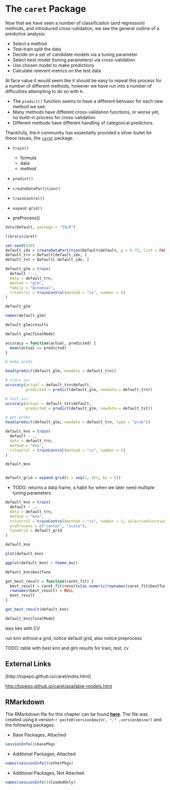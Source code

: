 # The `caret` Package

Now that we have seen a number of classificaiton (and regression) methods, and introduced cross-validation, we see the general outline of a predictive analysis:

- Select a method
- Test-train split the data
- Decide on a set of candidate models via a tuning parameter
- Select best model (tuning parameters) via cross-validation
- Use chosen model to make predictions
- Calculate relevent metrics on the test data

At face value it would seem like it should be easy to repeat this process for a number of different methods, however we have run into a number of difficulties attempting to do so with `R`.

- The `predict()` function seems to have a different behvaior for each new method we see.
- Many methods have different cross-validation functions, or worse yet, no build-in process for cross-validation.
- Different methods have different handling of categorical predictors.

Thankfully, the `R` community has essentailly provided a silver bullet for these issues, the [`caret`](http://topepo.github.io/caret/) package.


- `train()`
    - formula
    - data
    - method
    
- `predict()`



- `createDataPartition()`
- `trainControl()`


- `expand.grid()`

- preProcess()


```r
data(Default, package = "ISLR")
```

```r
library(caret)
```


```r
set.seed(430)
default_idx = createDataPartition(Default$default, p = 0.75, list = FALSE)
default_trn = Default[default_idx, ]
default_tst = Default[-default_idx, ]
```

```r
default_glm = train(
  default ~ .,
  data = default_trn,
  method = "glm",
  family = "binomial",
  trControl = trainControl(method = "cv", number = 5)
)
```

```r
default_glm
```


```r
names(default_glm)
```



```r
default_glm$results
```


```r
default_glm$finalModel
```

```r
accuracy = function(actual, predicted) {
  mean(actual == predicted)
}
```


```r
# make preds

head(predict(default_glm, newdata = default_trn))
```



```r
# train acc
accuracy(actual = default_trn$default,
         predicted = predict(default_glm, newdata = default_trn))
```

```r
# test acc
accuracy(actual = default_tst$default,
         predicted = predict(default_glm, newdata = default_tst))
```



```r
# get probs
head(predict(default_glm, newdata = default_trn, type = "prob"))
```















```r
default_knn = train(
  default ~ .,
  data = default_trn,
  method = "knn",
  trControl = trainControl(method = "cv", number = 5)
)
```





```r
default_knn
```





```r

```


```r
default_grid = expand.grid(k = seq(1, 151, by = 5))
```

- TODO: returns a data frame, a habit for when we later need multiple tuning parameters

```r
default_knn = train(
  default ~ .,
  data = default_trn,
  method = "knn",
  trControl = trainControl(method = "cv", number = 5, selectionFunction = "oneSE"),
  preProcess = c("center", "scale"),
  tuneGrid = default_grid
)
```



```r
default_knn
```



```r
plot(default_knn)
```



```r
ggplot(default_knn) + theme_bw()
```






```r
default_knn$bestTune
```


```r
get_best_result = function(caret_fit) {
  best_result = caret_fit$results[as.numeric(rownames(caret_fit$bestTune)), ]
  rownames(best_result) = NULL
  best_result
}
```

```r
get_best_result(default_knn)
```



```r
default_knn$finalModel
```










less ties with CV

run knn without a grid, notice default grid, also notice preprocess


TODO: table with best knn and glm results for train, test, cv



## External Links


[http://topepo.github.io/caret/index.html]

[http://topepo.github.io/caret/available-models.html]()


## RMarkdown

The RMarkdown file for this chapter can be found [**here**](13-caret.Rmd.Rmd). The file was created using `R` version `r paste0(version$major, "." ,version$minor)` and the following packages:

- Base Packages, Attached

```r
sessionInfo()$basePkgs
```

- Additonal Packages, Attached

```r
names(sessionInfo()$otherPkgs)
```

- Additonal Packages, Not Attached

```r
names(sessionInfo()$loadedOnly)
```




